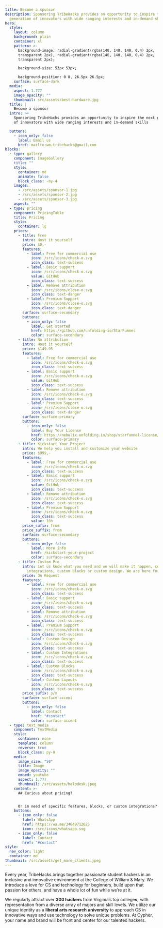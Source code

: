 ```yaml
---
title: Become a sponsor
description: Sponsoring TribeHacks provides an opportunity to inspire the next
  generation of innovators with wide ranging interests and in-demand skills.
hero:
  style:
    layout: column
    background: plain
    container: xl
    pattern: >-
      background-image: radial-gradient(rgba(140, 140, 140, 0.4) 2px,
      transparent 2px), radial-gradient(rgba(140, 140, 140, 0.4) 2px,
      transparent 2px);

      background-size: 53px 53px;

      background-position: 0 0, 26.5px 26.5px;
    surface: surface-dark
  media:
    aspect: 1.777
    image_opacity: ""
    thumbnail: src/assets/best-hardware.jpg
  title: |
    Become a sponsor
  intro: >+
    Sponsoring TribeHacks provides an opportunity to inspire the next generation
    of innovators with wide ranging interests and in-demand skills

  buttons:
    - icon_only: false
      label: Email us
      href: mailto:wm.tribehacks@gmail.com
blocks:
  - type: gallery
    component: ImageGallery
    title: ""
    style:
      container: md
      animate: false
      block_class: -my-4
    images:
      - /src/assets/sponsor-1.jpg
      - /src/assets/sponsor-2.jpg
      - /src/assets/sponsor-3.jpg
    aspect: ""
  - type: pricing
    component: PricingTable
    title: Pricing
    style:
      container: lg
    prices:
      - title: Free
        intro: Host it yourself
        price: $0,-
        features:
          - label: Free for commercial use
            icon: /src/icons/check-o.svg
            icon_class: text-success
          - label: Basic support
            icon: /src/icons/check-o.svg
            value: GitHub
            icon_class: text-success
          - label: Remove attribution
            icon: /src/icons/close-o.svg
            icon_class: text-danger
          - label: Premium Support
            icon: /src/icons/close-o.svg
            icon_class: text-danger
        surface: surface-secondary
        buttons:
          - icon_only: false
            label: Get started
            href: https://github.com/unfolding-io/StarFunnel
            color: surface-secondary
      - title: No attribution
        intro: Host it yourself
        price: $149.95
        features:
          - label: Free for commercial use
            icon: /src/icons/check-o.svg
            icon_class: text-success
          - label: Basic support
            icon: /src/icons/check-o.svg
            value: GitHub
            icon_class: text-success
          - label: Remove attribution
            icon: /src/icons/check-o.svg
            icon_class: text-success
          - label: Premium Support
            icon: /src/icons/close-o.svg
            icon_class: text-danger
        surface: surface-primary
        buttons:
          - icon_only: false
            label: Buy Your License
            href: https://nebulix.unfolding.io/shop/starfunnel-license/
            color: surface-primary
      - title: Kickstart Your Project
        intro: We help you install and customize your website
        price: $999,-
        features:
          - label: Free for commercial use
            icon: /src/icons/check-o.svg
            icon_class: text-success
          - label: Basic support
            icon: /src/icons/check-o.svg
            value: GitHub
            icon_class: text-success
          - label: Remove attribution
            icon: /src/icons/check-o.svg
            icon_class: text-success
          - label: Premium Support
            icon: /src/icons/check-o.svg
            icon_class: text-success
            value: 10h
        price_sufix: from
        price_suffix: from
        surface: surface-secondary
        buttons:
          - icon_only: false
            label: More info
            href: /kickstart-your-project
            color: surface-secondary
      - title: Custom Pro
        intro: Let us know what you need and we will make it happen, custom
          integrations, custom blocks or custom design. We are here for you!
        price: On Request
        features:
          - label: Free for commercial use
            icon: /src/icons/check-o.svg
            icon_class: text-success
          - label: Basic support
            icon: /src/icons/check-o.svg
            icon_class: text-success
          - label: Remove attribution
            icon: /src/icons/check-o.svg
            icon_class: text-success
          - label: Premium Support
            icon: /src/icons/check-o.svg
            icon_class: text-success
          - label: Custom Design
            icon: /src/icons/check-o.svg
            icon_class: text-success
          - label: Custom Integrations
            icon: /src/icons/check-o.svg
            icon_class: text-success
          - label: Custom Blocks
            icon: /src/icons/check-o.svg
            icon_class: text-success
          - label: Custom Layouts
            icon: /src/icons/check-o.svg
            icon_class: text-success
        price_sufix: p/m
        surface: surface-accent
        buttons:
          - icon_only: false
            label: Contact
            href: "#contact"
            color: surface-accent
  - type: text_media
    component: TextMedia
    style:
      container: none
      template: column
      reverse: true
      block_class: py-0
    media:
      image_size: "50"
      title: Image
      image_opacity: ""
      embed: youtube
      aspect: 1.777
      thumbnail: /src/assets/helpdesk.jpeg
    content: >-
      ## Curious about pricing? 


      Or in need of specific features, blocks, or custom integrations? Drop us a message – we're here to assist you!
    buttons:
      - icon_only: false
        label: WhatsApp
        href: https://wa.me/34649712625
        icon: /src/icons/whatsapp.svg
      - icon_only: false
        label: Contact
        href: "#contact"
style:
  nav_color: light
  container: md
thumbnail: /src/assets/get_more_clients.jpeg
---
```

Every year, TribeHacks brings together passionate student hackers in an inclusive and innovative environment at the College of William & Mary. We introduce a love for CS and technology for beginners, build upon that passion for others, and have a whole lot of fun while we’re at it. 

We regularly attract over **300 hackers** from Virginia’s top college**s,** with representation from a diverse array of majors and skill levels. We utilize our unique identity as a **liberal arts research university** to approach CS in innovative ways and use technology to solve unique problems. At Cypher, your name and brand will be front and center for our talented hackers.
